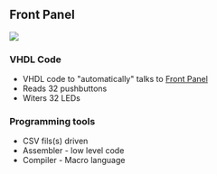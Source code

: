 == Front Panel ==

<img src="http://land-boards.com/blwiki/images/1/1b/EightBitFrontPanel720px.JPG"></img>

=== VHDL Code ===

* VHDL code to "automatically" talks to [http://land-boards.com/blwiki/index.php?title=Front_Panel_For_8_Bit_Computers Front Panel]
* Reads 32 pushbuttons
* Witers 32 LEDs

=== Programming tools ===

* CSV fils(s) driven
* Assembler - low level code
* Compiler - Macro language
